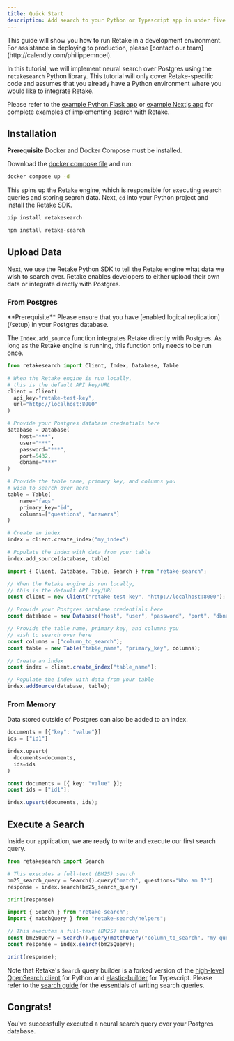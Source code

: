 ```yaml
---
title: Quick Start
description: Add search to your Python or Typescript app in under five minutes
---
```


<Note>
  This guide will show you how to run Retake in a development environment. For
  assistance in deploying to production, please [contact our
  team](http://calendly.com/philippemnoel).
</Note>

In this tutorial, we will implement neural search over Postgres using the `retakesearch` Python library.
This tutorial will only cover Retake-specific code and assumes that you already have a Python environment
where you would like to integrate Retake.

Please refer to the
[example Python Flask app](https://github.com/getretake/search/tree/dev/examples/flask) or
[example Nextjs app](https://github.com/getretake/search/tree/dev/examples/nextjs)
for complete examples of implementing search with Retake.

## Installation

<Info>**Prerequisite** Docker and Docker Compose must be installed.</Info>

Download the [docker compose file](https://raw.githubusercontent.com/getretake/retake/main/docker-compose.yml) and run:

```bash
docker compose up -d
```

This spins up the Retake engine, which is responsible for executing search queries and storing search data.
Next, `cd` into your Python project and install the Retake SDK.

<CodeGroup>

```bash Python
pip install retakesearch
```

```bash Typescript
npm install retake-search
```

</CodeGroup>

## Upload Data

Next, we use the Retake Python SDK to tell the Retake engine what data we wish to search over. Retake enables
developers to either upload their own data or integrate directly with Postgres.

### From Postgres

<Info>
  **Prerequisite** Please ensure that you have [enabled logical
  replication](/setup) in your Postgres database.
</Info>

The `Index.add_source` function integrates Retake directly with Postgres. As long as the Retake engine is running, this
function only needs to be run once.

<CodeGroup>

```python Python
from retakesearch import Client, Index, Database, Table

# When the Retake engine is run locally,
# this is the default API key/URL
client = Client(
  api_key="retake-test-key",
  url="http://localhost:8000"
)

# Provide your Postgres database credentials here
database = Database(
    host="***",
    user="***",
    password="***",
    port=5432,
    dbname="***"
)

# Provide the table name, primary key, and columns you
# wish to search over here
table = Table(
    name="faqs"
    primary_key="id",
    columns=["questions", "answers"]
)

# Create an index
index = client.create_index("my_index")

# Populate the index with data from your table
index.add_source(database, table)
```

```typescript Typescript
import { Client, Database, Table, Search } from "retake-search";

// When the Retake engine is run locally,
// this is the default API key/URL
const client = new Client("retake-test-key", "http://localhost:8000");

// Provide your Postgres database credentials here
const database = new Database("host", "user", "password", "port", "dbname");

// Provide the table name, primary key, and columns you
// wish to search over here
const columns = ["column_to_search"];
const table = new Table("table_name", "primary_key", columns);

// Create an index
const index = client.create_index("table_name");

// Populate the index with data from your table
index.addSource(database, table);
```

</CodeGroup>

### From Memory

Data stored outside of Postgres can also be added to an index.

<CodeGroup>

```python Python
documents = [{"key": "value"}]
ids = ["id1"]

index.upsert(
  documents=documents,
  ids=ids
)
```

```typescript Typescript
const documents = [{ key: "value" }];
const ids = ["id1"];

index.upsert(documents, ids);
```

</CodeGroup>

## Execute a Search

Inside our application, we are ready to write and execute our first search query.

<CodeGroup>

```python Python
from retakesearch import Search

# This executes a full-text (BM25) search
bm25_search_query = Search().query("match", questions="Who am I?")
response = index.search(bm25_search_query)

print(response)
```

```typescript Typescript
import { Search } from "retake-search";
import { matchQuery } from "retake-search/helpers";

// This executes a full-text (BM25) search
const bm25Query = Search().query(matchQuery("column_to_search", "my query"));
const response = index.search(bm25Query);

print(response);
```

</CodeGroup>

Note that Retake's `Search` query builder is a forked version of the
[high-level OpenSearch client](https://opensearch.org/docs/latest/clients/python-high-level) for Python and
[elastic-builder](https://elastic-builder.js.org/docs/) for Typescript.
Please refer to the [search guide](search/overview) for the essentials of writing search queries.

## Congrats!

You've successfully executed a neural search query over your Postgres database.
